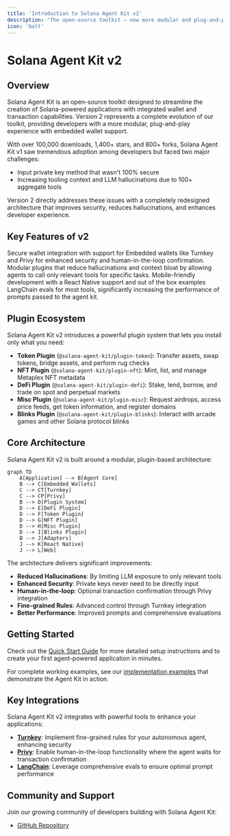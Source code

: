 ```yaml
---
title: 'Introduction to Solana Agent Kit v2'
description: 'The open-source toolkit – now more modular and plug-and-play with embedded wallet support'
icon: 'bolt'
---
```


# Solana Agent Kit v2

## Overview

Solana Agent Kit is an open-source toolkit designed to streamline the creation of Solana-powered applications with integrated wallet and transaction capabilities. Version 2 represents a complete evolution of our toolkit, providing developers with a more modular, plug-and-play experience with embedded wallet support.

With over 100,000 downloads, 1,400+ stars, and 800+ forks, Solana Agent Kit v1 saw tremendous adoption among developers but faced two major challenges:
- Input private key method that wasn't 100% secure
- Increasing tooling context and LLM hallucinations due to 100+ aggregate tools

Version 2 directly addresses these issues with a completely redesigned architecture that improves security, reduces hallucinations, and enhances developer experience.

## Key Features of v2

<CardGroup cols={2}>
  <Card title="Embedded Wallet Support" icon="wallet">
    Secure wallet integration with support for Embedded wallets like Turnkey and Privy for enhanced security and human-in-the-loop confirmation.
  </Card>
  <Card title="Plugin Architecture" icon="puzzle-piece">
    Modular plugins that reduce hallucinations and context bloat by allowing agents to call only relevant tools for specific tasks.
  </Card>
  <Card title="React Native Support" icon="mobile-screen">
    Mobile-friendly development with a React Native support and out of the box examples
  </Card>
  <Card title="Improved Evals & Benchmarks" icon="chart-line">
    LangChain evals for most tools, significantly increasing the performance of prompts passed to the agent kit.
  </Card>
</CardGroup>

## Plugin Ecosystem

Solana Agent Kit v2 introduces a powerful plugin system that lets you install only what you need:

- **Token Plugin** (`@solana-agent-kit/plugin-token`): Transfer assets, swap tokens, bridge assets, and perform rug checks
- **NFT Plugin** (`@solana-agent-kit/plugin-nft`): Mint, list, and manage Metaplex NFT metadata
- **DeFi Plugin** (`@solana-agent-kit/plugin-defi`): Stake, lend, borrow, and trade on spot and perpetual markets
- **Misc Plugin** (`@solana-agent-kit/plugin-misc`): Request airdrops, access price feeds, get token information, and register domains
- **Blinks Plugin** (`@solana-agent-kit/plugin-blinks`): Interact with arcade games and other Solana protocol blinks

## Core Architecture

Solana Agent Kit v2 is built around a modular, plugin-based architecture:

```mermaid
graph TD
    A[Application] --> B[Agent Core]
    B --> C[Embedded Wallets]
    C --> CT[Turnkey]
    C --> CP[Privy]
    B --> D[Plugin System]
    D --> E[DeFi Plugin]
    D --> F[Token Plugin]
    D --> G[NFT Plugin]
    D --> H[Misc Plugin]
    D --> I[Blinks Plugin]
    B --> J[Adapters]
    J --> K[React Native]
    J --> L[Web]
```

The architecture delivers significant improvements:

- **Reduced Hallucinations**: By limiting LLM exposure to only relevant tools
- **Enhanced Security**: Private keys never need to be directly input
- **Human-in-the-loop**: Optional transaction confirmation through Privy integration
- **Fine-grained Rules**: Advanced control through Turnkey integration
- **Better Performance**: Improved prompts and comprehensive evaluations

## Getting Started

Check out the [Quick Start Guide](docs/v2/quick-start) for more detailed setup instructions and to create your first agent-powered application in minutes.

For complete working examples, see our [implementation examples](/examples/react-native) that demonstrate the Agent Kit in action.

## Key Integrations

Solana Agent Kit v2 integrates with powerful tools to enhance your applications:

- **[Turnkey](https://turnkey.com)**: Implement fine-grained rules for your autonomous agent, enhancing security
- **[Privy](https://privy.io)**: Enable human-in-the-loop functionality where the agent waits for transaction confirmation
- **[LangChain](https://langchain.com)**: Leverage comprehensive evals to ensure optimal prompt performance

## Community and Support

Join our growing community of developers building with Solana Agent Kit:

- [GitHub Repository](https://github.com/sendaifun/solana-agent-kit)
